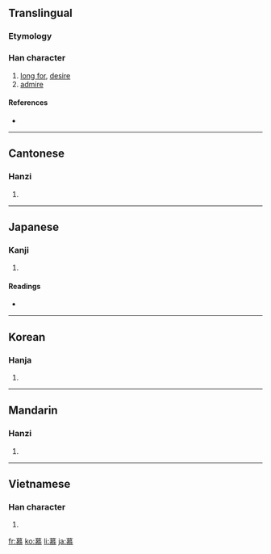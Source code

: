 ==Translingual==

===Etymology===
{{Han compound|莫|心|c1=p|c2=s|t2=heart|ls=psc}}

===Han character===
{{Han char|rn=61|rad=心|as=11|sn=15|four=4433<sub>3</sub>|canj=廿日大心 (TAKP)}}

# [[long for]], [[desire]]
# [[admire]]

====References====
* {{Han ref|kx=0398.320|dkj=11088|dj=0737.270|hdz=42340.030|uh=6155|ud=24917|bh=BC7D|bd=48253}}

----

==Cantonese==

===Hanzi===
{{yue-hanzi|jyut=|y=mou6}}

# {{defn|Cantonese|sort=心11}}

----

==Japanese==

===Kanji===
{{ja-kanji|grade=c|rs=心11}}

# {{defn|Japanese}}

====Readings====
* {{ja-readings|on=[[ぼ]] (bo)|kun=[[したう]] (shitau)}}

----

==Korean==

===Hanja===
{{ko-hanja|hangeul=모|eumhun=|rv=mo|mr=mo|y=mo}}

# {{defn|Korean|sort=心11}}

----

==Mandarin==

===Hanzi===
{{cmn-hanzi|pin=[[mù]] ([[mu4]])|wg=mu<sup>4</sup>}}

# {{defn|Mandarin|sort=心11}}

----

==Vietnamese==

===Han character===
{{vi-hantu|[[mộ]], [[mồ]]|rs=心11}}

# {{defn|Vietnamese|sort=心11}}

[[fr:慕]]
[[ko:慕]]
[[li:慕]]
[[ja:慕]]